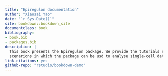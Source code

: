 ```yaml
--- 
title: "Epiregulon documentation"
author: "Xiaosai Yao"
date: "`r Sys.Date()`"
site: bookdown::bookdown_site
documentclass: book
bibliography:
- book.bib
- packages.bib
description: |
  This book presents the Epiregulon package. We provide the tutorials showing different
  scenarions in which the package can be usd to analyse single-cell data. 
link-citations: yes
github-repo: "rstudio/bookdown-demo"
---
```


